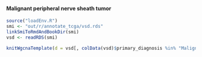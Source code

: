 #### Malignant peripheral nerve sheath tumor

```r
source("loadEnv.R")
smi <- "out/r/annotate_tcga/vsd.rds"
linkSmiToRmdAndBookDir(smi)
vsd <- readRDS(smi)

knitWgcnaTemplate(d = vsd[, colData(vsd)$primary_diagnosis %in% "Malignant peripheral nerve sheath tumor"])
```
